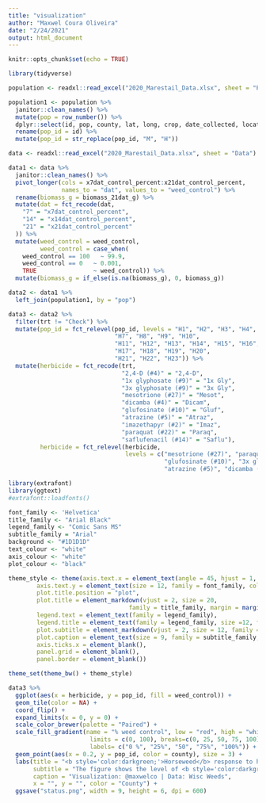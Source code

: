 ```yaml
---
title: "visualization"
author: "Maxwel Coura Oliveira"
date: "2/24/2021"
output: html_document
---
```


```r
knitr::opts_chunk$set(echo = TRUE)
```


```r
library(tidyverse)
```


```r
population <- readxl::read_excel("2020_Marestail_Data.xlsx", sheet = "Populations") 
```

```r
population1 <- population %>% 
  janitor::clean_names() %>% 
  mutate(pop = row_number()) %>% 
  dplyr::select(id, pop, county, lat, long, crop, date_collected, location) %>% 
  rename(pop_id = id) %>% 
  mutate(pop_id = str_replace(pop_id, "M", "H"))
```



```r
data <- readxl::read_excel("2020_Marestail_Data.xlsx", sheet = "Data")
```

```r
data1 <- data %>% 
  janitor::clean_names() %>% 
  pivot_longer(cols = x7dat_control_percent:x21dat_control_percent,
               names_to = "dat", values_to = "weed_control") %>% 
  rename(biomass_g = biomass_21dat_g) %>% 
  mutate(dat = fct_recode(dat,
    "7" = "x7dat_control_percent",
    "14" = "x14dat_control_percent",
    "21" = "x21dat_control_percent"
  )) %>% 
  mutate(weed_control = weed_control,
         weed_control = case_when(
    weed_control == 100   ~ 99.9,
    weed_control == 0   ~ 0.001,
    TRUE                ~ weed_control)) %>% 
  mutate(biomass_g = if_else(is.na(biomass_g), 0, biomass_g)) 
```


```r
data2 <- data1 %>% 
  left_join(population1, by = "pop") 
```


```r
data3 <- data2 %>% 
  filter(trt != "Check") %>% 
  mutate(pop_id = fct_relevel(pop_id, levels = "H1", "H2", "H3", "H4", "H5", "H6", 
                              "H7", "H8", "H9", "H10",
                              "H11", "H12", "H13", "H14", "H15", "H16", 
                              "H17", "H18", "H19", "H20",
                              "H21", "H22", "H23")) %>% 
  mutate(herbicide = fct_recode(trt,
                                "2,4-D (#4)" = "2,4-D",
                                "1x glyphosate (#9)" = "1x Gly",
                                "3x glyphosate (#9)" = "3x Gly",
                                "mesotrione (#27)" = "Mesot",
                                "dicamba (#4)" = "Dicam",
                                "glufosinate (#10)" = "Gluf",
                                "atrazine (#5)" = "Atraz",
                                "imazethapyr (#2)" = "Imaz",
                                "paraquat (#22)" = "Paraq",
                                "saflufenacil (#14)" = "Saflu"),
         herbicide = fct_relevel(herbicide,
                                 levels = c("mesotrione (#27)", "paraquat (#22)", "saflufenacil (#14)",
                                            "glufosinate (#10)", "3x glyphosate (#9)", "1x glyphosate (#9)",
                                            "atrazine (#5)", "dicamba (#4)", "2,4-D (#4)", "imazethapyr (#2)")))
```

```r
library(extrafont)
library(ggtext)
#extrafont::loadfonts()

font_family <- 'Helvetica'
title_family <- "Arial Black"
legend_family <- "Comic Sans MS"
subtitle_family = "Arial"
background <- "#1D1D1D"
text_colour <- "white"
axis_colour <- "white"
plot_colour <- "black"

theme_style <- theme(axis.text.x = element_text(angle = 45, hjust = 1, size = 12, color = "black"),
        axis.text.y = element_text(size = 12, family = font_family, color = "black"),
        plot.title.position = "plot",
        plot.title = element_markdown(vjust = 2, size = 20, 
                                  family = title_family, margin = margin(2,1,1,1)),
        legend.text = element_text(family = legend_family),
        legend.title = element_text(family = legend_family, size =12, face = "bold"),
        plot.subtitle = element_markdown(vjust = 2, size = 12, family = subtitle_family),
        plot.caption = element_text(size = 9, family = subtitle_family, hjust = 0),
        axis.ticks.x = element_blank(),
        panel.grid = element_blank(),
        panel.border = element_blank()) 

theme_set(theme_bw() + theme_style)
```


```r
data3 %>% 
  ggplot(aes(x = herbicide, y = pop_id, fill = weed_control)) +
  geom_tile(color = NA) +
  coord_flip() +
  expand_limits(x = 0, y = 0) +
  scale_color_brewer(palette = "Paired") +
  scale_fill_gradient(name = "% weed control", low = "red", high = "white",
                       limits = c(0, 100), breaks=c(0, 25, 50, 75, 100),
                       labels= c("0 %", "25%", "50", "75%", "100%")) +
  geom_point(aes(x = 0.2, y = pop_id, color = county), size = 3) +
  labs(title = "<b style='color:darkgreen;'>Horseweed</b> response to herbicides in <b style='color:red;'>Wisconsin</b>", 
       subtitle = "The figure shows the level of <b style='color:darkgreen;'>horseweed</b> control with 9 herbicides from 8 sites of action. Low level of <br>imazethapyr (#2) and glyphosate (#9) are a concern for herbicide resistance in <b style='color:darkgreen;'>horseweed</b> populations. <br>Group #4 (2,4-D and dicamba) and mesotrione (#27) have reduced <b style='color:darkgreen;'>horseweed</b> control in most<br> populations surveyed.",
       caption = "Visualization: @maxwelco | Data: Wisc Weeds",
       x = "", y = "", color = "County") +
  ggsave("status.png", width = 9, height = 6, dpi = 600)
```

